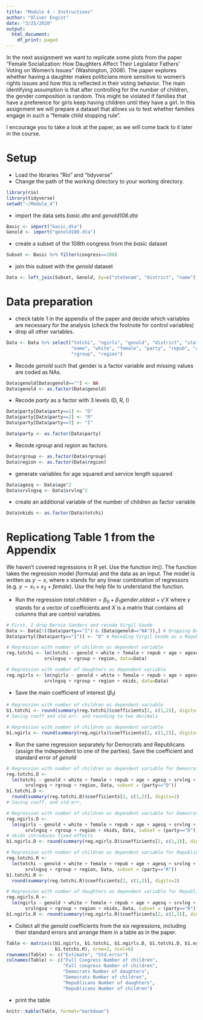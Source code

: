 ```yaml
---
title: "Module 4 - Instructions"
author: "Oliver Engist"
date: "3/25/2020"
output:
  html_document:
    df_print: paged
---
```


In the next assignment we want to replicate some plots from the paper "Female Socialization: How Daughters Affect Their Legislator Fathers' Voting on Women's Issues" (Washington, 2008). The paper explores whether having a daughter makes politicians more sensitive to women's rights issues and how this is reflected in their voting behavior. The main identifying assumption is that after controlling for the number of children, the gender composition is random. This might be violated if families that have a preference for girls keep having children until they have a girl. In this assignment we will prepare a dataset that allows us to test whether families engage in such a "female child stopping rule".

I encourage you to take a look at the paper, as we will come back to it later in the course. 

# Setup

* Load the libraries "Rio" and "tidyverse"
* Change the path of the working directory to your working directory.

```r
library(rio)
library(tidyverse)
setwd("~/Module_4")
```

* import the data sets *basic.dta* and *genold108.dta*

```r
Basic <- import("basic.dta")
Genold <- import("genold108.dta")
```

* create a subset of the 108th congress from the *basic* dataset

```r
Subset <- Basic %>% filter(congress==108)
```

* join this subset with the *genold* dataset

```r
Data <- left_join(Subset, Genold, by=c("statenam", "district", "name"))
```
# Data preparation

* check table 1 in the appendix of the paper and decide which variables are necessary for the analysis (check the footnote for control variables)
* drop all other variables.
```r
Data <- Data %>% select("totchi", "ngirls", "genold", "district", "statenam",
                        "name", "white", "female", "party", "repub", "age", "srvlng", 
                        "rgroup", "region")
```

* Recode *genold* such that gender is a factor variable and missing values are coded as NAs.
```r
Data$genold[Data$genold==""] <- NA
Data$genold <- as.factor(Data$genold)
```

* Recode *party* as a factor with 3 levels (D, R, I)
```r
Data$party[Data$party==1] <- "D"
Data$party[Data$party==2] <- "R"
Data$party[Data$party==3] <- "I"

Data$party <- as.factor(Data$party)
```

* Recode *rgroup* and *region* as factors.
```r
Data$rgroup <- as.factor(Data$rgroup)
Data$region <- as.factor(Data$region)
```

* generate variables for age squared and service length squared
```r
Data$agesq <- Data$age^2
Data$srvlngsq <- Data$srvlng^2
```

* create an additional variable of the number of children as factor variable
```r
Data$nkids <- as.factor(Data$totchi)
```

# Replicationg Table 1 from the Appendix

We haven't covered regressions in R yet. Use the function *lm()*. The function takes the regression model (formula) and the data as an input. The model is written as $y \sim x$, where $x$ stands for any linear combination of regressors (e.g. $y \sim x_1 + x_2 + female$). Use the help file to understand the function.

* Run the regression $total.children = \beta_0 + \beta_1 gender.oldest + \gamma'X$ where $\gamma$ stands for a vector of coefficients and $X$ is a matrix that contains all columns that are control variables.\footnote{This is just a short notation instead of writing the full model with all control variables $totchi = \beta_0 + \beta_1 genold + \gamma_1 age + \gamma_2 age^2 + \gamma_3 Democrat + ... + \epsilon$ which quickly gets out of hand for large models.}
```r
# First, I drop Bernie Sanders and recode Virgil Goode
Data <- Data[!((Data$party=="I") & (Data$genold=="NA")),] # Dropping Bernie Sanders
Data$party[(Data$party=="I")] <- "D" # Recoding Virgil Goode as a Republican

# Regression with number of children as dependent variable
reg.totchi <- lm(totchi ~ genold + white + female + repub + age + agesq + srvlng + 
              srvlngsq + rgroup + region, data=Data)

# Regression with number of daughters as dependent variable
reg.ngirls <- lm(ngirls ~ genold + white + female + repub + age + agesq + srvlng + 
              srvlngsq + rgroup + region + nkids, data=Data)
```

* Save the main coefficient of interest ($\beta_1$)
```r
# Regression with number of children as dependent variable
b1.totchi <- round(summary(reg.totchi)$coefficients[2, c(1,2)], digits=2)
# Saving coeff and std.err. and rounding to two decimals 

# Regression with number of children as dependent variable
b1.ngirls <- round(summary(reg.ngirls)$coefficients[2, c(1,2)], digits=2)
```


* Run the same regression separately for Democrats and Republicans (assign the independent to one of the parties). Save the coefficient and standard error of *genold*
```r
# Regression with number of children as dependent variable for Democrats
reg.totchi.D <- 
  lm(totchi ~ genold + white + female + repub + age + agesq + srvlng + 
       srvlngsq + rgroup + region, Data, subset = (party=="D"))
b1.totchi.D <- 
  round(summary(reg.totchi.D)$coefficients[2, c(1,2)], digits=2) 
# Saving coeff. and std.err. 

# Regression with number of children as dependent variable for Democrats
reg.ngirls.D <- 
  lm(ngirls ~ genold + white + female + repub + age + agesq + srvlng + 
       srvlngsq + rgroup + region + nkids, Data, subset = (party=="D"))
# nkids introduces fixed effects
b1.ngirls.D <- round(summary(reg.ngirls.D)$coefficients[2, c(1,2)], digits=2)

# Regression with number of children as dependent variable for Republicans
reg.totchi.R <- 
  lm(totchi ~ genold + white + female + repub + age + agesq + srvlng + 
       srvlngsq + rgroup + region, Data, subset = (party=="R"))
b1.totchi.R <- 
  round(summary(reg.totchi.R)$coefficients[2, c(1,2)], digits=2)

# Regression with number of daughters as dependent variable for Republicans
reg.ngirls.R <- 
  lm(ngirls ~ genold + white + female + repub + age + agesq + srvlng + 
       srvlngsq + rgroup + region + nkids, Data, subset = (party=="R"))
b1.ngirls.R <- round(summary(reg.ngirls.R)$coefficients[2, c(1,2)], digits=2)
```



* Collect all the *genold* coefficients from the six regressions, including their standard errors and arrange them in a table as in the paper.
```r
Table <- matrix(c(b1.ngirls, b1.totchi, b1.ngirls.D, b1.totchi.D, b1.ngirls.R,
                  b1.totchi.R), nrow=2, ncol=6)
rownames(Table) <- c("Estimate", "Std.error")
colnames(Table) <- c("Full Congress Number of children", 
                     "Full congress Number of children", 
                     "Democrats Number of daughters", 
                     "Democrats Number of children", 
                     "Republicans Number of daughters",
                     "Republicans Number of children")
```

* print the table
```r
knitr::kable(Table, format="markdown")
```





